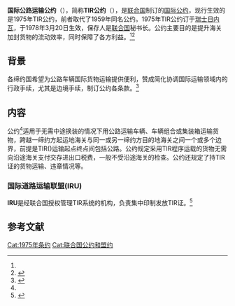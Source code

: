 {{Infobox treaty
|name=TIR公约
|long_name=国际公路运输公约
|date_signed=1975年11月14日
|date_effective=1978年3月20日
|location_signed={{CHE}}[[日内瓦|日内瓦]]
|depositor=[[联合国|联合国]]秘书长
|languages=英文<br>法文<br>俄文
|signatories=16
|parties=76(2020)<ref name=":0">{{Cite web|title=16. Customs Convention on the International Transport of Goods under Cover of TIR Carnets (TIR Convention)|url=https://treaties.un.org/Pages/ViewDetails.aspx?src=TREATY&mtdsg_no=XI-A-16&chapter=11&clang=_en#EndDec|publisher=United Nations|language=en|accessdate=2020-12-23|archive-date=2020-11-27|archive-url=https://web.archive.org/web/20201127015323/https://treaties.un.org/Pages/ViewDetails.aspx?src=TREATY&mtdsg_no=XI-A-16&chapter=11&clang=_en#EndDec|dead-url=no}}</ref>
}}

'''国际公路运输公约'''（{{lang-en|Convention on International Transport of Goods Under Cover of TIR Carnets}}），简称'''TIR公约'''（{{lang-en|TIR Convention}}），是[[联合国|联合国]]制订的[[国际公约|国际公约]]，现行生效的是1975年TIR公约，前者取代了1959年同名公约。1975年TIR公约订于[[瑞士|瑞士]][[日内瓦|日内瓦]]，于1978年3月20日生效，保存人是[[联合国|联合国]]秘书长。公约主要目的是提升海关加封货物的流动效率，同时保障了各方利益。<ref name=":0"/><ref>{{Cite web|title=国务院决定加入《1975年国际公路运输公约》|url=http://www.moj.gov.cn/news/content/2017-06/20/683_51948.html|publisher=中华人民共和国司法部|language=zh-hans|accessdate=2020-12-23}}</ref>

== 背景 ==
各缔约国希望为公路车辆国际货物运输提供便利，赞成简化协调国际运输领域内的行政手续，尤其是边境手续，制订公约各条款。<ref name=":1">{{Cite web|title=1975年国际公路运输公约|publisher=United Nations|url=https://unece.org/fileadmin/DAM/tir/handbook/chinese/newtirhand/TIR-6Rev9CN_Convention.pdf|language=zh-hans|accessdate=2020-12-23}}</ref>

== 内容 ==
公约<ref name=":1"/>适用于无需中途换装的情况下用公路运输车辆、车辆组合或集装箱运输货物，跨越一缔约方起运地海关与同一或另一缔约方目的地海关之间一个或多个边界，前提是TIR({{lang-en|Transports Internationaux Routiers ''or'' International Road Transports}})运输起点终点间包括公路。公约规定采用TIR程序运载的货物无需向沿途海关支付交存进出口税费，一般不受沿途海关的检查。公约还规定了持TIR证的货物运输、违章情况等。
=== 国际道路运输联盟(IRU) ===
'''IRU'''是经联合国授权管理TIR系统的机构，负责集中印制发放TIR证。<ref>{{Cite web|title=TIR简介|url=http://rzzx.ccpit.org/TIR|publisher=中国贸促会商事服务网|language=zh-hans|accessdate=2020-12-23|archive-date=2020-07-04|archive-url=https://web.archive.org/web/20200704024450/http://rzzx.ccpit.org/TIR|dead-url=no}}</ref>

== 参考文献 ==
{{reflist}}

[[Cat:1975年条约|Cat:1975年条约]]
[[Cat:联合国公约和盟约|Cat:联合国公约和盟约]]